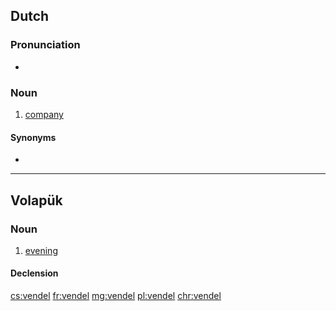 ==Dutch==

===Pronunciation===
* {{audio|Nl-vendel.ogg|Audio|lang=nl}}

===Noun===
{{nl-noun|?|-s|pl2=-@en|vendeltje}}

# {{lb|nl|obsolete|military}} [[company]]

====Synonyms====
* {{l|nl|compagnie}}

----

==Volapük==

===Noun===
{{vo-noun}}

# [[evening]]

====Declension====
{{vo-decl-noun}}

[[cs:vendel]]
[[fr:vendel]]
[[mg:vendel]]
[[pl:vendel]]
[[chr:vendel]]